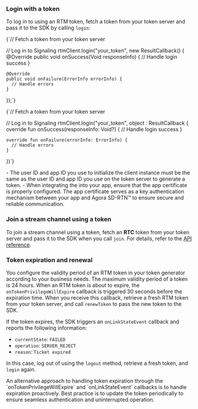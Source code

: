 <PlatformWrapper platform="android">


### Login with a token

To log in to <Vg k="SIG" /> using an RTM token, fetch a token from your token server and pass it to the SDK by calling `login`:

<Tabs groupId="language">
<TabItem value="java" label="Java">
<CodeBlock language="java" showLineNumbers>
{`// Fetch a token from your token server

// Log in to Signaling
rtmClient.login("your_token", new ResultCallback<Void>() {
    @Override
    public void onSuccess(Void responseInfo) {
      // Handle login success
    }

    @Override
    public void onFailure(ErrorInfo errorInfo) {
      // Handle errors
    }
});`}
</CodeBlock>
</TabItem>

<TabItem value="kotlin" label="Kotlin" default>
<CodeBlock language="kotlin" showLineNumbers>
{`// Fetch a token from your token server

// Log in to Signaling
rtmClient.login("your_token", object : ResultCallback<Void> {
    override fun onSuccess(responseInfo: Void?) {
      // Handle login success
    }

    override fun onFailure(errorInfo: ErrorInfo) {
      // Handle errors
    }
})`}
</CodeBlock>
</TabItem>
</Tabs>

<Admonition title="Note">
- The user ID and app ID you use to initialize the <Vg k="SIG" /> client instance must be the same as the user ID and app ID you use on the token server to generate a token.
- When integrating the <Vpd k="SDK"/> into your app, ensure that the app certificate is properly configured. The app certificate serves as a key authentication mechanism between your app and Agora SD-RTN™ to ensure secure and reliable communication.
</Admonition>

### Join a stream channel using a token

To join a stream channel using a token, fetch an **RTC** token from your token server and pass it to the SDK when you call `join`. For details, refer to the [API reference](../reference/api#channeljoinpropsag_platform).

### Token expiration and renewal

You configure the validity period of an RTM token in your token generator according to your business needs. The maximum validity period of a token is 24 hours. When an RTM token is about to expire, the `onTokenPrivilegeWillExpire` callback is triggered 30 seconds before the expiration time. When  you receive this callback, retrieve a fresh RTM token from your token server, and call `renewToken` to pass the new token to the SDK.

If the token expires, the SDK triggers an `onLinkStateEvent` callback and reports the following information:

- `currentState`: `FAILED`
- `operation`: `SERVER_REJECT`
- `reason`: `Ticket expired`

In this case, log out of <Vpd k="NAME" /> using the `logout` method, retrieve a fresh token, and `login` again.

<Admonition type="info">
An alternative approach to handling token expiration through the `onTokenPrivilegeWillExpire` and `onLinkStateEvent` callbacks is to handle expiration proactively. Best practice is to update the token periodically to ensure seamless authentication and uninterrupted operation.
</Admonition>

</PlatformWrapper>